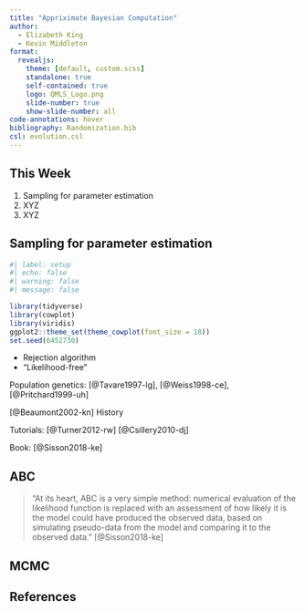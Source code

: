 ```yaml
---
title: "Appriximate Bayesian Computation"
author:
  - Elizabeth King
  - Kevin Middleton
format:
  revealjs:
    theme: [default, custom.scss]
    standalone: true
    self-contained: true
    logo: QMLS_Logo.png
    slide-number: true
    show-slide-number: all
code-annotations: hover
bibliography: Randomization.bib
csl: evolution.csl
---
```



## This Week

1. Sampling for parameter estimation
2. XYZ
3. XYZ


## Sampling for parameter estimation

```r
#| label: setup
#| echo: false
#| warning: false
#| message: false

library(tidyverse)
library(cowplot)
library(viridis)
ggplot2::theme_set(theme_cowplot(font_size = 18))
set.seed(6452730)
```

- Rejection algorithm
- "Likelihood-free"

Population genetics: [@Tavare1997-lg], [@Weiss1998-ce], [@Pritchard1999-uh]

[@Beaumont2002-kn] History

Tutorials: [@Turner2012-rw] [@Csillery2010-dj]

Book: [@Sisson2018-ke]


## ABC

> "At its heart, ABC is a very simple method: numerical evaluation of the likelihood function is replaced with an assessment of how likely it is the model could have produced the observed data, based on simulating pseudo-data from the model and comparing it to the observed data." [@Sisson2018-ke]

## MCMC


## References

::: {#refs}
:::

